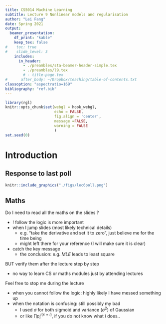 ```yaml
---
title: CS5014 Machine Learning
subtitle: Lecture 9 Nonlinear models and regularisation
author: "Lei Fang"
date: Spring 2021
output: 
  beamer_presentation:
    df_print: "kable"
    keep_tex: false
#    toc: true
#    slide_level: 3
    includes:
      in_header: 
        - ./preambles/sta-beamer-header-simple.tex
        - ./preambles/l9.tex
        # - title-page.tex
#      after_body: ~/Dropbox/teaching/table-of-contents.txt
classoption: "aspectratio=169"
bibliography: "ref.bib"
---
```



```r
library(rgl)
knitr::opts_chunk$set(webgl = hook_webgl,
                      echo = FALSE,
                      fig.align = 'center',
                      message =FALSE,
                      warning = FALSE
                      )
set.seed(0)

```


# Introduction

## Response to last poll

```r
knitr::include_graphics("./figs/lec6poll.png")
```



## Maths 

Do I need to read all the maths on the slides \textit{during lecture} ?

  - \textbf{NO}! follow the logic is more important
  - \textit{esp.} when I jump slides (most likely technical details)
    - e.g. "take the derivative and set it to zero", just believe me for the time being
    - might left there for your reference (I will make sure it is clear)
  - catch the key message
    - the conclusion: e.g. $MLE$ leads to least square

BUT \textbf{YES} verify them after the lecture step by step 
  
  - no way to learn CS or maths modules just by attending lectures

Feel free to stop me during the lecture

  - when you cannot follow the logic: highly likely I have messed something up
  - when the notation is confusing: still possibly my bad
    - I used $\sigma$ for both sigmoid and variance ($\sigma^2$) of Gaussian
    - or like $\prod p_i^{I(x=i)}$, if you do not know what $I$ does..
    
